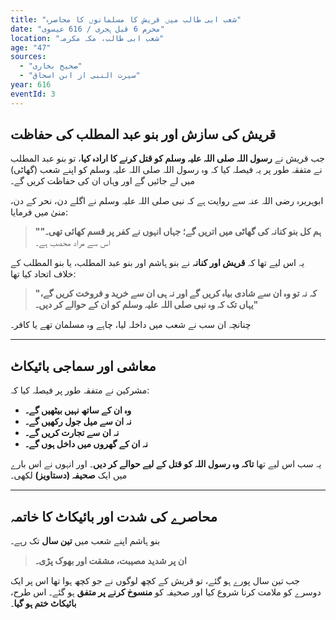 ```yaml
---
title: "شعب ابی طالب میں قریش کا مسلمانوں کا محاصرہ"
date: "محرم 6 قبل ہجری / 616 عیسوی"
location: "شعب ابی طالب، مکہ مکرمہ"
age: "47"
sources:
  - "صحیح بخاری"
  - "سیرت النبی از ابن اسحاق"
year: 616
eventId: 3
---
```


## قریش کی سازش اور بنو عبد المطلب کی حفاظت

جب قریش نے **رسول اللہ صلی اللہ علیہ وسلم کو قتل کرنے کا ارادہ کیا**، تو بنو عبد المطلب نے متفقہ طور پر یہ فیصلہ کیا کہ وہ رسول اللہ صلی اللہ علیہ وسلم کو اپنے شعب (گھاٹی) میں لے جائیں گے اور وہاں ان کی حفاظت کریں گے۔

ابوہریرہ رضی اللہ عنہ سے روایت ہے کہ نبی صلی اللہ علیہ وسلم نے اگلے دن، نحر کے دن، منیٰ میں فرمایا:
> **"ہم کل بنو کنانہ کی گھاٹی میں اتریں گے؛ جہاں انہوں نے کفر پر قسم کھائی تھی۔"** اس سے مراد محصب ہے۔

یہ اس لیے تھا کہ **قریش اور کنانہ** نے بنو ہاشم اور بنو عبد المطلب، یا بنو المطلب کے خلاف اتحاد کیا تھا:
> **"کہ نہ تو وہ ان سے شادی بیاہ کریں گے اور نہ ہی ان سے خرید و فروخت کریں گے، یہاں تک کہ وہ نبی صلی اللہ علیہ وسلم کو ان کے حوالے کر دیں۔"**

چنانچہ ان سب نے شعب میں داخلہ لیا، چاہے وہ مسلمان تھے یا کافر۔

---

## معاشی اور سماجی بائیکاٹ

مشرکین نے متفقہ طور پر فیصلہ کیا کہ:
* **وہ ان کے ساتھ نہیں بیٹھیں گے۔**
* **نہ ان سے میل جول رکھیں گے۔**
* **نہ ان سے تجارت کریں گے۔**
* **نہ ان کے گھروں میں داخل ہوں گے۔**

یہ سب اس لیے تھا **تاکہ وہ رسول اللہ کو قتل کے لیے حوالے کر دیں**۔ اور انہوں نے اس بارے میں ایک **صحیفہ (دستاویز)** لکھی۔

---

## محاصرے کی شدت اور بائیکاٹ کا خاتمہ

بنو ہاشم اپنے شعب میں **تین سال** تک رہے۔
> **ان پر شدید مصیبت، مشقت اور بھوک پڑی۔**

جب تین سال پورے ہو گئے، تو قریش کے کچھ لوگوں نے جو کچھ ہوا تھا اس پر ایک دوسرے کو ملامت کرنا شروع کیا اور صحیفہ کو **منسوخ کرنے پر متفق** ہو گئے۔ اس طرح، **بائیکاٹ ختم ہو گیا**۔